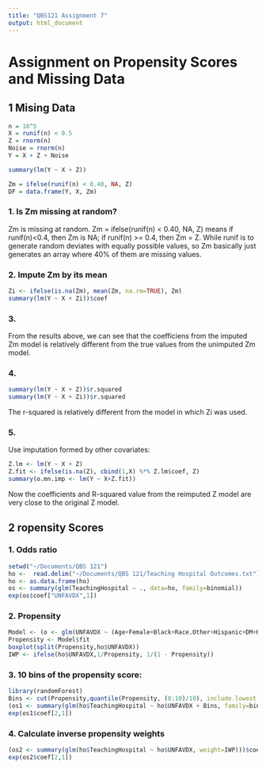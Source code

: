 ```yaml
---
title: "QBS121 Assignment 7"
output: html_document
---
```


# Assignment on Propensity Scores and Missing Data

## 1 Mising Data


```r
n = 10^5
X = runif(n) < 0.5
Z = rnorm(n)
Noise = rnorm(n)
Y = X + Z + Noise

summary(lm(Y ~ X + Z))

Zm = ifelse(runif(n) < 0.40, NA, Z)
DF = data.frame(Y, X, Zm)
```

### 1.   Is Zm missing at random?
Zm is missing at random. Zm = ifelse(runif(n) < 0.40, NA, Z) means if runif(n)<0.4, then Zm is NA; if runif(n) >= 0.4, then Zm = Z. While runif is to generate random deviates with equally possible values, so Zm basically just generates an array where 40% of them are missing values.


### 2. Impute Zm by its mean
```r
Zi <- ifelse(is.na(Zm), mean(Zm, na.rm=TRUE), Zm)
summary(lm(Y ~ X + Zi))$coef
```


### 3. 
From the results above, we can see that the coefficiens from the imputed Zm model is relatively different from the true values from the unimputed Zm model.


### 4.
```r
summary(lm(Y ~ X + Z))$r.squared
summary(lm(Y ~ X + Zi))$r.squared

```
The r-squared is relatively different from the model in which Zi was used.


### 5.
Use imputation formed by other covariates:
```r
Z.lm <- lm(Y ~ X + Z)
Z.fit <- ifelse(is.na(Z), cbind(1,X) %*% Z.lm$coef, Z)
summary(o.mn.imp <- lm(Y ~ X+Z.fit))

```
Now the coefficients and R-squared value from the reimputed Z model are very close to the original Z model.



## 2 ropensity Scores

### 1. Odds ratio
```r
setwd("~/Documents/QBS 121")
ho <-  read.delim("~/Documents/QBS 121/Teaching Hospital Outcomes.txt")
ho <- as.data.frame(ho)
os <- summary(glm(TeachingHospital ~ ., data=ho, family=binomial))
exp(os$coef["UNFAVDX",1])
```


### 2. Propensity
```r
Model <- (o <- glm(UNFAVDX ~ (Age+Female+Black+Race.Other+Hispanic+DM+HTN)^2,data=ho, family="binomial"))
Propensity <- Model$fit
boxplot(split(Propensity,ho$UNFAVDX))
IWP <- ifelse(ho$UNFAVDX,1/Propensity, 1/(1 - Propensity))

```


### 3. 10 bins of the propensity score:
```r
library(randomForest)
Bins <- cut(Propensity,quantile(Propensity, (0:10)/10), include.lowest = TRUE)
(os1 <- summary(glm(ho$TeachingHospital ~ ho$UNFAVDX + Bins, family=binomial)))$coef[2,]
exp(os1$coef[2,1])

```


### 4.  Calculate inverse propensity weights
```r
(os2 <- summary(glm(ho$TeachingHospital ~ ho$UNFAVDX, weight=IWP)))$coef[2,]
exp(os2$coef[2,1])
```